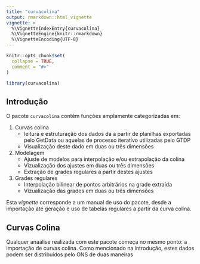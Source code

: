 ```yaml
---
title: "curvacolina"
output: rmarkdown::html_vignette
vignette: >
  %\VignetteIndexEntry{curvacolina}
  %\VignetteEngine{knitr::rmarkdown}
  %\VignetteEncoding{UTF-8}
---
```


```r
knitr::opts_chunk$set(
  collapse = TRUE,
  comment = "#>"
)
```

```r
library(curvacolina)
```

## Introdução

O pacote ```curvacolina``` contém funções amplamente categorizadas em:

1. Curvas colina
    * leitura e estruturação dos dados da a partir de planilhas exportadas pelo GetData ou aquelas
    de processo iterativo utilizadas pelo GTDP
    * Visualização deste dado em duas ou três dimensões

1. Modelagem
    * Ajuste de modelos para interpolação e/ou extrapolação da colina
    * Vizualização dos ajustes em duas ou três dimensões
    * Extração de grades regulares a partir destes ajustes

1. Grades regulares
    * Interpolação bilinear de pontos arbitrários na grade extraída
    * Vizualização das grades em duas ou três dimensões

Esta *vignette* corresponde a um manual de uso do pacote, desde a importação até geração e uso de
tabelas regulares a partir da curva colina.

## Curvas Colina

Qualquer anaálise realizada com este pacote começa no mesmo ponto: a importação de curvas colina. 
Como mencionado na introdução, estes dados podem ser distribuídos pelo ONS de duas maneiras 